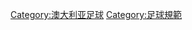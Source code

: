 {{Commons cat|Australian rules football}}
{{Commonscat|Australian rules football}}

[[Category:澳大利亚足球|Category:澳大利亚足球]]
[[Category:足球規範|Category:足球規範]]